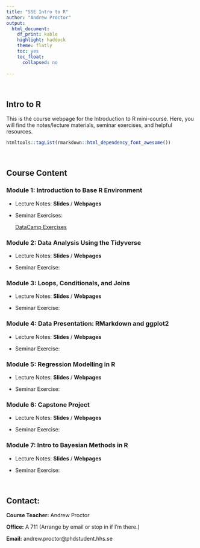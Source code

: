 ```yaml
---
title: "SSE Intro to R"
author: "Andrew Proctor"
output: 
  html_document:
    df_print: kable
    highlight: haddock
    theme: flatly
    toc: yes
    toc_float:
      collapsed: no
   
---
```


<br>

## Intro to R

This is the course webpage for the Introduction to R mini-course.  Here, you will
find the notes/lecture materials, seminar exercises, and helpful resources.

```r
htmltools::tagList(rmarkdown::html_dependency_font_awesome())
```


<br>

## Course Content

### Module 1:  Introduction to Base R Environment

- Lecture Notes: **Slides** / **Webpages**

- Seminar Exercises:

    <a class="btn btn-primary" href="https://www.datacamp.com//teach/repositories/115256665/go" role="button">DataCamp Exercises</a>


### Module 2:  Data Analysis Using the Tidyverse

  - Lecture Notes: **Slides** / **Webpages**
  
  - Seminar Exercise:

### Module 3:  Loops, Conditionals, and Joins

  - Lecture Notes: **Slides** / **Webpages**
  
  - Seminar Exercise:


### Module 4:  Data Presentation:  RMarkdown and ggplot2

  - Lecture Notes: **Slides** / **Webpages**
  
  - Seminar Exercise:


### Module 5: Regression Modelling in R

  - Lecture Notes: **Slides** / **Webpages**
  
  - Seminar Exercise:
  

### Module 6:  Capstone Project

  - Lecture Notes: **Slides** / **Webpages**
  
  - Seminar Exercise:


### Module 7:  Intro to Bayesian Methods in R

  - Lecture Notes: **Slides** / **Webpages**
  
  - Seminar Exercise:

<br>

## Contact:

   **Course Teacher:**  Andrew Proctor
  
   **Office:**  A 711 (Arrange by email or stop in if I'm there.)
  
   **Email:**  andrew.proctor@phdstudent.hhs.se

